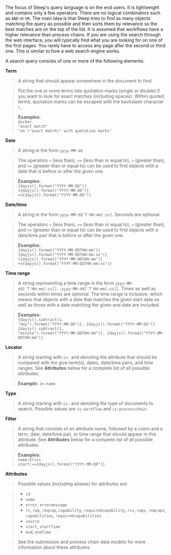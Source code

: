 
The focus of Steep's query language is on the end users. It is lightweight and contains only a few operators. There are no logical combinators such as `AND` or `OR`. The main idea is that Steep tries to find as many objects matching the query as possible and then sorts them by relevance so the best matches are on the top of the list. It is assumed that workflows have a higher relevance than process chains. If you are using the search through the web interface, you will typically find what you are looking for on one of the first pages. You rarely have to access any page after the second or third one. This is similar to how a web search engine works.

A search query consists of one or more of the following elements:

**Term**

> A string that should appear somewhere in the document to find.

> Put the one or more terms into quotation marks (single or double) if you want to look for exact matches (including spaces). Within quoted terms, quotation marks can be escaped with the backslash character `\`.

> **Examples:**<br />
> `docker`<br />
> `"exact match"`<br />
> `"an \"exact match\" with quotation marks"`

**Date**

> A string in the form `yyyy-MM-dd`

> The operators `<` (less than), `<=` (less than or equal to), `>` (greater than), and `>=` (greater than or equal to) can be used to find objects with a date that is before or after the given one.

> **Examples:**<br/>
> <code suppressHydrationWarning={true}>{dayjs().format("YYYY-MM-DD")}</code><br/>
> <code suppressHydrationWarning={true}>&lt;{dayjs().format("YYYY-MM-DD")}</code><br/>
> <code suppressHydrationWarning={true}>&gt;={dayjs().format("YYYY-MM-DD")}</code><br/>

**Date/time**

> A string in the form `yyyy-MM-dd'T'HH:mm[:ss]`. Seconds are optional.

> The operators `<` (less than), `<=` (less than or equal to), `>` (greater than), and `>=` (greater than or equal to) can be used to find objects with a date/time pair that is before or after the given one.

> **Examples:**<br/>
> <code suppressHydrationWarning={true}>{dayjs().format("YYYY-MM-DDTHH:mm")}</code><br/>
> <code suppressHydrationWarning={true}>{dayjs().format("YYYY-MM-DDTHH:mm:ss")}</code><br/>
> <code suppressHydrationWarning={true}>&gt;{dayjs().format("YYYY-MM-DDTHH:mm")}</code><br/>
> <code suppressHydrationWarning={true}>&lt;={dayjs().format("YYYY-MM-DDTHH:mm:ss")}</code><br/>

**Time range**

> A string representing a time range in the form `yyyy-MM-dd['T'HH:mm[:ss]]..yyyy-MM-dd['T'HH:mm[:ss]]`. Times as well as seconds within times are optional. The time range is inclusive, which means that objects with a date that matches the given start date as well as those with a date matching the given end date are included.

> **Examples:**<br/>
> <code suppressHydrationWarning={true}>{dayjs().subtract(1, "day").format("YYYY-MM-DD")}..{dayjs().format("YYYY-MM-DD")}</code><br/>
> <code suppressHydrationWarning={true}>{dayjs().subtract(1, "minute").format("YYYY-MM-DDTHH:mm")}..{dayjs().format("YYYY-MM-DDTHH:mm")}</code><br/>

**Locator**

> A string starting with `in:` and denoting the attribute that should be compared with the give term(s), dates, date/time pairs, and time ranges. See **Attributes** below for a complete list of all possible attributes.

> **Example:** `in:name`

**Type**

> A string starting with `is:` and denoting the type of documents to search. Possible values are `is:workflow` and `is:processchain`.

**Filter**

> A string that consists of an attribute name, followed by a colon and a term, date, date/time pair, or time range that should appear in this attribute. See **Attributes** below for a complete list of all possible attributes.

> **Examples:**<br/>
> `name:Elvis`<br/>
> <code suppressHydrationWarning={true}>start:&lt;={dayjs().format("YYYY-MM-DD")}</code><br/>

**Attributes**

> Possible values (including aliases) for attributes are:

> * `id`
> * `name`
> * `error`, `errormessage`
> * `rc`, `cap`, `reqcap`, `capability`, `requiredcapability`,
>   `rcs`, `caps`, `reqcaps`, `capabilities`, `requiredcapabilities`
> * `source`
> * `start`, `startTime`
> * `end`, `endTime`

> See the <DocsLink href="#submissions">submission</DocsLink> and <DocsLink href="#process-chains">process chain</DocsLink> data models for more information about these attributes.
